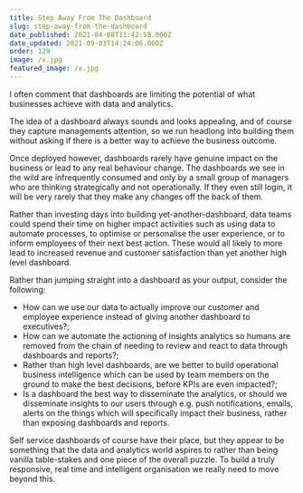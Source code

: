 ```yaml
---
title: Step Away From The Dashboard
slug: step-away-from-the-dashboard
date_published: 2021-04-08T11:42:50.000Z
date_updated: 2021-09-03T14:24:06.000Z
order: 129
image: /x.jpg
featured_image: /x.jpg
---
```


I often comment that dashboards are limiting the potential of what businesses achieve with data and analytics.

The idea of a dashboard always sounds and looks appealing, and of course they capture managements attention, so we run headlong into building them without asking if there is a better way to achieve the business outcome.

Once deployed however, dashboards rarely have genuine impact on the business or lead to any real behaviour change. The dashboards we see in the wild are infrequently consumed and only by a small group of managers who are thinking strategically and not operationally. If they even still login, it will be very rarely that they make any changes off the back of them.

Rather than investing days into building yet-another-dashboard, data teams could spend their time on higher impact activities such as using data to automate processes, to optimise or personalise the user experience, or to inform employees of their next best action. These would all likely to more lead to increased revenue and customer satisfaction than yet another high level dashboard.

Rather than jumping straight into a dashboard as your output, consider the following:

- How can we use our data to actually improve our customer and employee experience instead of giving another dashboard to executives?;
- How can we automate the actioning of insights analytics so humans are removed from the chain of needing to review and react to data through dashboards and reports?;
- Rather than high level dashboards, are we better to build operational business intelligence which can be used by team members on the ground to make the best decisions, before KPIs are even impacted?;
- Is a dashboard the best way to disseminate the analytics, or should we disseminate insights to our users through e.g. push notifications, emails, alerts on the things which will specifically impact their business, rather than exposing dashboards and reports.

Self service dashboards of course have their place, but they appear to be something that the data and analytics world aspires to rather than being vanilla table-stakes and one piece of the overall puzzle. To build a truly responsive, real time and intelligent organisation we really need to move beyond this.
